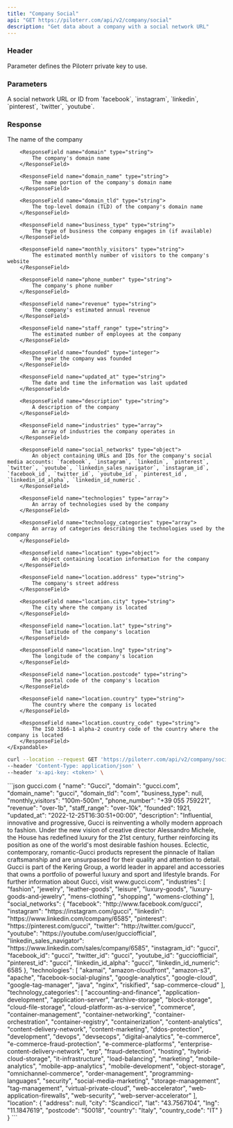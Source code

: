 ```yaml
---
title: "Company Social"
api: "GET https://piloterr.com/api/v2/company/social"
description: "Get data about a company with a social network URL"
---
```


### Header

<ParamField header="x-api-key" type="string" required={true}>
    Parameter defines the Piloterr private key to use.
</ParamField>

### Parameters

<ParamField query="query" type="string" optional={false} placeholder="http://twitter.com/gucci">
    A social network URL or ID from `facebook`, `instagram`, `linkedin`, `pinterest`, `twitter`, `youtube`.
</ParamField>


### Response

<ResponseField name="company" type="Company Object">
    <Expandable title="properties" defaultOpen={true}>
        <ResponseField name="name" type="string">
            The name of the company
        </ResponseField>

        <ResponseField name="domain" type="string">
            The company's domain name
        </ResponseField>

        <ResponseField name="domain_name" type="string">
            The name portion of the company's domain name
        </ResponseField>

        <ResponseField name="domain_tld" type="string">
            The top-level domain (TLD) of the company's domain name
        </ResponseField>

        <ResponseField name="business_type" type="string">
            The type of business the company engages in (if available)
        </ResponseField>

        <ResponseField name="monthly_visitors" type="string">
            The estimated monthly number of visitors to the company's website
        </ResponseField>

        <ResponseField name="phone_number" type="string">
            The company's phone number
        </ResponseField>

        <ResponseField name="revenue" type="string">
            The company's estimated annual revenue
        </ResponseField>

        <ResponseField name="staff_range" type="string">
            The estimated number of employees at the company
        </ResponseField>

        <ResponseField name="founded" type="integer">
            The year the company was founded
        </ResponseField>

        <ResponseField name="updated_at" type="string">
            The date and time the information was last updated
        </ResponseField>

        <ResponseField name="description" type="string">
            A description of the company
        </ResponseField>

        <ResponseField name="industries" type="array">
            An array of industries the company operates in
        </ResponseField>

        <ResponseField name="social_networks" type="object">
            An object containing URLs and IDs for the company's social media accounts: `facebook`, `instagram`, `linkedin`, `pinterest`, `twitter`, `youtube`, `linkedin_sales_navigator`, `instagram_id`, `facebook_id`, `twitter_id`, `youtube_id`, `pinterest_id`, `linkedin_id_alpha`, `linkedin_id_numeric`.
        </ResponseField>

        <ResponseField name="technologies" type="array">
            An array of technologies used by the company
        </ResponseField>

        <ResponseField name="technology_categories" type="array">
            An array of categories describing the technologies used by the company
        </ResponseField>

        <ResponseField name="location" type="object">
            An object containing location information for the company
        </ResponseField>

        <ResponseField name="location.address" type="string">
            The company's street address
        </ResponseField>

        <ResponseField name="location.city" type="string">
            The city where the company is located
        </ResponseField>

        <ResponseField name="location.lat" type="string">
            The latitude of the company's location
        </ResponseField>

        <ResponseField name="location.lng" type="string">
            The longitude of the company's location
        </ResponseField>

        <ResponseField name="location.postcode" type="string">
            The postal code of the company's location
        </ResponseField>

        <ResponseField name="location.country" type="string">
            The country where the company is located
        </ResponseField>

        <ResponseField name="location.country_code" type="string">
            The ISO 3166-1 alpha-2 country code of the country where the company is located
        </ResponseField>
    </Expandable>
</ResponseField>


<RequestExample>

```bash gucci.com
curl --location --request GET 'https://piloterr.com/api/v2/company/social?query=http://twitter.com/gucci' \
--header 'Content-Type: application/json' \
--header 'x-api-key: <token>' \
```

</RequestExample>

<ResponseExample>
```json gucci.com
{
    "name": "Gucci",
    "domain": "gucci.com",
    "domain_name": "gucci",
    "domain_tld": "com",
    "business_type": null,
    "monthly_visitors": "100m-500m",
    "phone_number": "+39 055 759221",
    "revenue": "over-1b",
    "staff_range": "over-10k",
    "founded": 1921,
    "updated_at": "2022-12-25T16:30:51+00:00",
    "description": "Influential, innovative and progressive, Gucci is reinventing a wholly modern approach to fashion. Under the new vision of creative director Alessandro Michele, the House has redefined luxury for the 21st century, further reinforcing its position as one of the world's most desirable fashion houses. Eclectic, contemporary, romantic-Gucci products represent the pinnacle of Italian craftsmanship and are unsurpassed for their quality and attention to detail. Gucci is part of the Kering Group, a world leader in apparel and accessories that owns a portfolio of powerful luxury and sport and lifestyle brands. For further information about Gucci, visit www.gucci.com",
    "industries": [
        "fashion",
        "jewelry",
        "leather-goods",
        "leisure",
        "luxury-goods",
        "luxury-goods-and-jewelry",
        "mens-clothing",
        "shopping",
        "womens-clothing"
    ],
    "social_networks": {
        "facebook": "http://www.facebook.com/gucci",
        "instagram": "https://instagram.com/gucci",
        "linkedin": "https://www.linkedin.com/company/6585",
        "pinterest": "https://pinterest.com/gucci",
        "twitter": "http://twitter.com/gucci",
        "youtube": "https://youtube.com/user/gucciofficial",
        "linkedin_sales_navigator": "https://www.linkedin.com/sales/company/6585",
        "instagram_id": "gucci",
        "facebook_id": "gucci",
        "twitter_id": "gucci",
        "youtube_id": "gucciofficial",
        "pinterest_id": "gucci",
        "linkedin_id_alpha": "gucci",
        "linkedin_id_numeric": 6585
    },
    "technologies": [
        "akamai",
        "amazon-cloudfront",
        "amazon-s3",
        "apache",
        "facebook-social-plugins",
        "google-analytics",
        "google-cloud",
        "google-tag-manager",
        "java",
        "nginx",
        "riskified",
        "sap-commerce-cloud"
    ],
    "technology_categories": [
        "accounting-and-finance",
        "application-development",
        "application-server",
        "archive-storage",
        "block-storage",
        "cloud-file-storage",
        "cloud-platform-as-a-service",
        "commerce",
        "container-management",
        "container-networking",
        "container-orchestration",
        "container-registry",
        "containerization",
        "content-analytics",
        "content-delivery-network",
        "content-marketing",
        "ddos-protection",
        "development",
        "devops",
        "devsecops",
        "digital-analytics",
        "e-commerce",
        "e-commerce-fraud-protection",
        "e-commerce-platforms",
        "enterprise-content-delivery-network",
        "erp",
        "fraud-detection",
        "hosting",
        "hybrid-cloud-storage",
        "it-infrastructure",
        "load-balancing",
        "marketing",
        "mobile-analytics",
        "mobile-app-analytics",
        "mobile-development",
        "object-storage",
        "omnichannel-commerce",
        "order-management",
        "programming-languages",
        "security",
        "social-media-marketing",
        "storage-management",
        "tag-management",
        "virtual-private-cloud",
        "web-accelerator",
        "web-application-firewalls",
        "web-security",
        "web-server-accelerator"
    ],
    "location": {
        "address": null,
        "city": "Scandicci",
        "lat": "43.7567104",
        "lng": "11.1847619",
        "postcode": "50018",
        "country": "Italy",
        "country_code": "IT"
    }
}
```
</ResponseExample>

